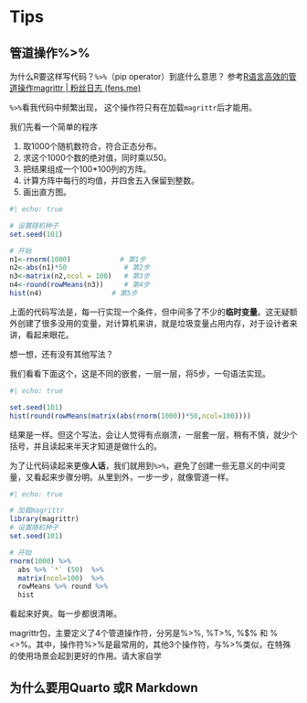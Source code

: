 # Tips {.unnumbered}

## 管道操作%>%

为什么R要这样写代码？`%>%`（pip operator）到底什么意思？
参考[R语言高效的管道操作magrittr | 粉丝日志 (fens.me)](http://blog.fens.me/r-magrittr/)


`%>%`看我代码中频繁出现， 这个操作符只有在加载`magrittr`后才能用。

我们先看一个简单的程序

1. 取1000个随机数符合，符合正态分布。
2. 求这个1000个数的绝对值，同时乘以50。
3. 把结果组成一个100*100列的方阵。
4. 计算方阵中每行的均值，并四舍五入保留到整数。
5. 画出直方图。

```r
#| echo: true

# 设置随机种子
set.seed(101)

# 开始 
n1<-rnorm(1000)            # 第1步
n2<-abs(n1)*50              # 第2步
n3<-matrix(n2,ncol = 100)   # 第3步
n4<-round(rowMeans(n3))     # 第4步
hist(n4)                 # 第5步
```

上面的代码写法是，每一行实现一个条件，但中间多了不少的**临时变量**。这无疑额外创建了很多没用的变量，对计算机来讲，就是垃圾变量占用内存，对于设计者来讲，看起来眼花。

想一想，还有没有其他写法？

我们看看下面这个，这是不同的嵌套，一层一层，将5步，一句语法实现。

```r
#| echo: true

set.seed(101)
hist(round(rowMeans(matrix(abs(rnorm(1000))*50,ncol=100))))
```

::: callout-warning
结果是一样。但这个写法，会让人觉得有点崩溃，一层套一层，稍有不慎，就少个括号，并且读起来半天才知道是做什么的。
:::

为了让代码读起来更像**人话**，我们就用到`%>%`，避免了创建一些无意义的中间变量，又看起来步骤分明。从里到外，一步一步，就像管道一样。


```r
#| echo: true

# 加载magrittr
library(magrittr)
# 设置随机种子
set.seed(101)

# 开始
rnorm(1000) %>%
  abs %>% `*` (50)  %>%
  matrix(ncol=100)  %>%
  rowMeans %>% round %>% 
  hist
```

看起来好爽。每一步都很清晰。

::: callout-note
magrittr包，主要定义了4个管道操作符，分另是%>%, %T>%, %$% 和 %<>%。其中，操作符%>%是最常用的，其他3个操作符，与%>%类似，在特殊的使用场景会起到更好的作用。请大家自学
:::
## 为什么要用Quarto 或R Markdown

